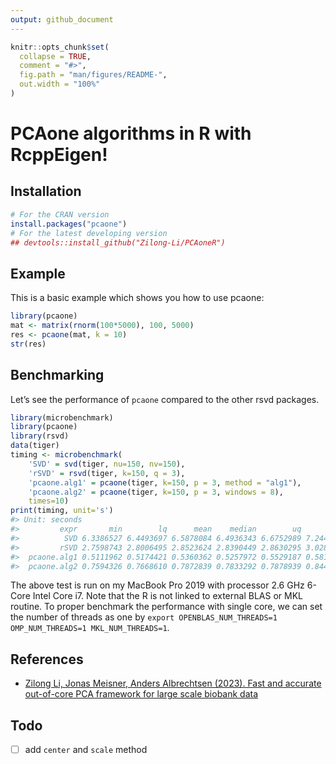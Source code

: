 ```yaml
---
output: github_document
---
```


<!-- README.md is generated from README.Rmd. Please edit that file -->

```r
knitr::opts_chunk$set(
  collapse = TRUE,
  comment = "#>",
  fig.path = "man/figures/README-",
  out.width = "100%"
)
```

# PCAone algorithms in R with RcppEigen!

<!-- badges: start -->
<!-- badges: end -->


## Installation

``` r
# For the CRAN version
install.packages("pcaone")
# For the latest developing version
## devtools::install_github("Zilong-Li/PCAoneR")
```

## Example

This is a basic example which shows you how to use pcaone:

```r
library(pcaone)
mat <- matrix(rnorm(100*5000), 100, 5000)
res <- pcaone(mat, k = 10)
str(res)
```

## Benchmarking

Let's see the performance of ```pcaone``` compared to the other rsvd packages. 

``` r
library(microbenchmark)
library(pcaone)
library(rsvd)
data(tiger)
timing <- microbenchmark(
    'SVD' = svd(tiger, nu=150, nv=150),
    'rSVD' = rsvd(tiger, k=150, q = 3),
    'pcaone.alg1' = pcaone(tiger, k=150, p = 3, method = "alg1"),
    'pcaone.alg2' = pcaone(tiger, k=150, p = 3, windows = 8),
    times=10)
print(timing, unit='s')
#> Unit: seconds
#>         expr       min        lq      mean    median        uq       max neval
#>          SVD 6.3386527 6.4493697 6.5878084 6.4936343 6.6752989 7.2448005    10
#>         rSVD 2.7598743 2.8006495 2.8523624 2.8390449 2.8630295 3.0286470    10
#>  pcaone.alg1 0.5111962 0.5174421 0.5360362 0.5257972 0.5529187 0.5814665    10
#>  pcaone.alg2 0.7594326 0.7668610 0.7872839 0.7833292 0.7878939 0.8441923    10
```

The above test is run on my MacBook Pro 2019 with processor 2.6 GHz 6-Core Intel Core i7. Note that the R is not linked to external BLAS or MKL routine. To proper benchmark the performance with single core, we can set the number of threads as one by ```export OPENBLAS_NUM_THREADS=1 OMP_NUM_THREADS=1 MKL_NUM_THREADS=1```.

## References

* [Zilong Li, Jonas Meisner, Anders Albrechtsen (2023). Fast and accurate out-of-core PCA framework for large scale biobank data](https://genome.cshlp.org/content/33/9/1599)

## Todo

- [ ] add ```center``` and ```scale``` method
